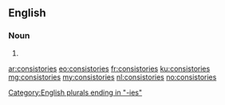 ==English==

===Noun===
{{head|en|plural}}

# {{plural of|consistory|lang=en|nocat=1}}

[[Category:English plurals ending in "-ies"]]

[[ar:consistories]]
[[eo:consistories]]
[[fr:consistories]]
[[ku:consistories]]
[[mg:consistories]]
[[my:consistories]]
[[nl:consistories]]
[[no:consistories]]